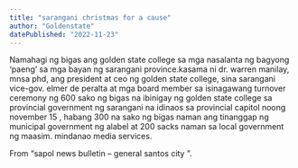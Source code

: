 ```yaml
---
title: "sarangani christmas for a cause"
author: "Goldenstate"
datePublished: "2022-11-23"
---
```


Namahagi ng bigas ang golden state college sa mga nasalanta ng bagyong ‘paeng’ sa mga bayan ng sarangani province.kasama ni dr. warren manilay, mnsa phd, ang president at ceo ng golden state college, sina sarangani vice-gov. elmer de peralta at mga board member sa isinagawang turnover ceremony ng 600 sako ng bigas na ibinigay ng golden state college sa provincial government ng sarangani na idinaos sa provincial capitol noong november 15 , habang 300 na sako ng bigas naman ang tinanggap ng municipal government ng alabel at 200 sacks naman sa local government ng maasim. mindanao media services.

From “sapol news bulletin – general santos city ”.